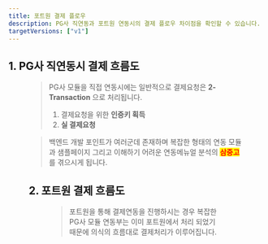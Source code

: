 ```yaml
---
title: 포트원 결제 플로우
description: PG사 직연동과 포트원 연동시의 결제 플로우 차이점을 확인할 수 있습니다.
targetVersions: ["v1"]
---
```




## 1. PG사 직연동시 결제 흐름도

<Figure src={image1} caption="PG사 직연동 결제 플로우" />

> PG사 모듈을 직접 연동시에는 일반적으로 결제요청은 **2-Transaction** 으로 처리됩니다.
>
> 1. 결제요청을 위한 **인증키 획득**
> 2. **실 결제요청**

> 백엔드 개발 포인트가 여러군데 존재하며 복잡한 형태의 연동 모듈과 샘플페이지
> 그리고 이해하기 어려운 연동메뉴얼 분석의 <mark style="color:red;">**삼중고**</mark>를 겪으시게 됩니다.

## 2. 포트원 결제 흐름도

<Figure src={image2} caption="포트원 결제 플로우" />

> 포트원을 통해 결제연동을 진행하시는 경우 복잡한 PG사 모듈 연동부는 이미 포트원에서 처리 되었기 때문에 의식의 흐름대로 결제처리가 이루어집니다.
